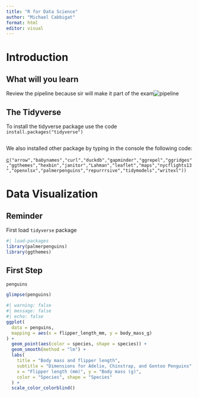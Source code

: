 ```yaml
---
title: "R for Data Science"
author: "Michael Cabbigat"
format: html
editor: visual
---
```


# Introduction

## What will you learn

Review the pipeline because sir will make it part of the exam![pipeline](r4dspics/r4dspic1.png)

## The Tidyverse

To install the tidyverse package use the code `install.packages("tidyverse")`

```r

```

We also installed other package by typing in the console the following code:

[c](https://rdrr.io/r/base/c.html)`("arrow","babynames","curl","duckdb","gapminder","ggrepel","ggridges","ggthemes","hexbin","janitor","Lahman","leaflet","maps","nycflights13","openxlsx","palmerpenguins","repurrrsive","tidymodels","writexl"))`

# Data Visualization

::: callout-note
## Reminder

First load `tidyverse` package
:::

```r
#| load-packages
library(palmerpenguins)
library(ggthemes)
```

## First Step

```r
penguins
```

```r
glimpse(penguins)
```

```r
#| warning: false
#| message: false
#| echo: false
ggplot(
  data = penguins,
  mapping = aes(x = flipper_length_mm, y = body_mass_g)
) +
  geom_point(aes(color = species, shape = species)) +
  geom_smooth(method = "lm") +
  labs(
    title = "Body mass and flipper length",
    subtitle = "Dimensions for Adelie, Chinstrap, and Gentoo Penguins",
    x = "Flipper length (mm)", y = "Body mass (g)",
    color = "Species", shape = "Species"
  ) +
  scale_color_colorblind()
```
